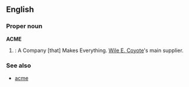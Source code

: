==English==

===Proper noun===
'''ACME'''
# {{acronym}}: A Company [that] Makes Everything.  [[Wile E. Coyote]]'s main supplier.

===See also===
*[[acme]]